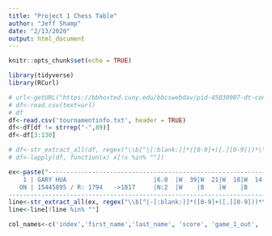 ```yaml
---
title: "Project 1 Chess Table"
author: "Jeff Shamp"
date: "2/13/2020"
output: html_document
---
```


```r
knitr::opts_chunk$set(echo = TRUE)
```

```r
library(tidyverse)
library(RCurl)

```

```r
# url<-getURL("https://bbhosted.cuny.edu/bbcswebdav/pid-45030907-dt-content-rid-367465948_1/courses/SPS01_DATA_607_02_1202_1/SPS01_DATA_607_02_1202_1_ImportedContent_20200126080334/tournamentinfo.txt",ssl.verifyhost=FALSE, ssl.verifypeer=FALSE)
# df<-read.csv(text=url)
# df
df<-read.csv('tournamentinfo.txt', header = TRUE)
df<-df[df != strrep("-",89)]
df<-df[3:130]
```

```r
# df<-str_extract_all(df, regex("\\b[^|[:blank:]]*([0-9]+([.][0-9]))*\\b", ignore_case=F, multiline=T))
# df<-lapply(df, function(x) x[!x %in% ""])
```





```r
ex<-paste("-----------------------------------------------------------------------------------------
    1 | GARY HUA                        |6.0  |W  39|W  21|W  18|W  14|W   7|D  12|D   4|
   ON | 15445895 / R: 1794   ->1817     |N:2  |W    |B    |W    |B    |W    |B    |W    |
-----------------------------------------------------------------------------------------", sep="\n")
line<-str_extract_all(ex, regex("\\b[^|-[:blank:]]*([0-9]+([.][0-9]))*\\b",ignore_case =  FALSE,multiline = TRUE))[[1]]
line<-line[!line %in% ""]
```

```r
col_names<-c('index','first_name','last_name', 'score', 'game_1_out', 'game_1_op','game_2_out','game_2_op', 'game_3_out', 'game_3_out', 'game_4_out', 'game_4_op', 'game_5_out', 'game_5_op', 'game_6_out', 'game_6_op', 'state', 'nonsense', 'nonsense_2', 'prev_elo', 'new_elo', 'nonsense_3', 'color_1','color_2','color_3','color_4', 'color_5','color_6')
```























